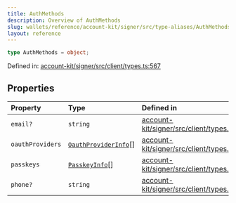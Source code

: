 ```yaml
---
title: AuthMethods
description: Overview of AuthMethods
slug: wallets/reference/account-kit/signer/src/type-aliases/AuthMethods
layout: reference
---
```


```ts
type AuthMethods = object;
```

Defined in: [account-kit/signer/src/client/types.ts:567](https://github.com/alchemyplatform/aa-sdk/blob/49e74eee8606f480b200b4612d00d950da8a8742/account-kit/signer/src/client/types.ts#L567)

## Properties

| Property                                   | Type                                            | Defined in                                                                                                                                                                        |
| :----------------------------------------- | :---------------------------------------------- | :-------------------------------------------------------------------------------------------------------------------------------------------------------------------------------- |
| <a id="email" /> `email?`                  | `string`                                        | [account-kit/signer/src/client/types.ts:568](https://github.com/alchemyplatform/aa-sdk/blob/49e74eee8606f480b200b4612d00d950da8a8742/account-kit/signer/src/client/types.ts#L568) |
| <a id="oauthproviders" /> `oauthProviders` | [`OauthProviderInfo`](OauthProviderInfo.mdx)\[] | [account-kit/signer/src/client/types.ts:570](https://github.com/alchemyplatform/aa-sdk/blob/49e74eee8606f480b200b4612d00d950da8a8742/account-kit/signer/src/client/types.ts#L570) |
| <a id="passkeys" /> `passkeys`             | [`PasskeyInfo`](PasskeyInfo.mdx)\[]             | [account-kit/signer/src/client/types.ts:571](https://github.com/alchemyplatform/aa-sdk/blob/49e74eee8606f480b200b4612d00d950da8a8742/account-kit/signer/src/client/types.ts#L571) |
| <a id="phone" /> `phone?`                  | `string`                                        | [account-kit/signer/src/client/types.ts:569](https://github.com/alchemyplatform/aa-sdk/blob/49e74eee8606f480b200b4612d00d950da8a8742/account-kit/signer/src/client/types.ts#L569) |
